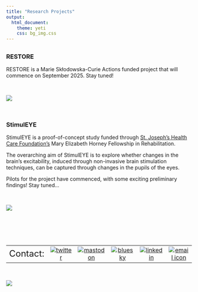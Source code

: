 ```yaml
---
title: "Research Projects"
output:
  html_document:
    theme: yeti
    css: bg_img.css
---
```


##  {.tabset .tabset-dropdown} 
### RESTORE
RESTORE is a Marie Skłodowska-Curie Actions funded project that will commence on September 2025. Stay tuned!

<br>

<img align="center" src="/files/RESTORE_logo.jpg">

 <br>

### StimulEYE
StimulEYE is a proof-of-concept study funded through [St. Joseph's Health Care Foundation's](https://www.sjhc.london.on.ca/foundation) Mary Elizabeth Horney Fellowship in Rehabilitation.

The overarching aim of StimulEYE is to explore whether changes in the brain's excitability, induced through non-invasive brain stimulation techniques, can be captured through changes in the pupils of the eyes.

Pilots for the project have commenced, with some exciting preliminary findings! Stay tuned...

<br>

<img align="center" src="/files/StimulEYE_logo.png">

 <br>

##


<br>

|         |        |        |        |        |        |
|--------:|:------:|:------:|:------:|:------:|:------:|  
|<font size="5">Contact:|[![twitter](/files/twitterLogo.png)](https://twitter.com/phivph)|[![mastodon](/files/mastodonLogo.png)](https://mastodon.social/@phivph)|[![bluesky](/files/blueskyLogo.png)](https://bsky.app/profile/phivph.bsky.social)|[![linkedin](/files/linkedInLogo.png)](https://www.linkedin.com/in/phivos-phylactou-137113176/)|[![email icon](/files/emailLogo.png)](mailto:pp.phylactou@edu.cut.ac.cy)|

<br>

<img align="center" src="/files/mylogo_long.png">


